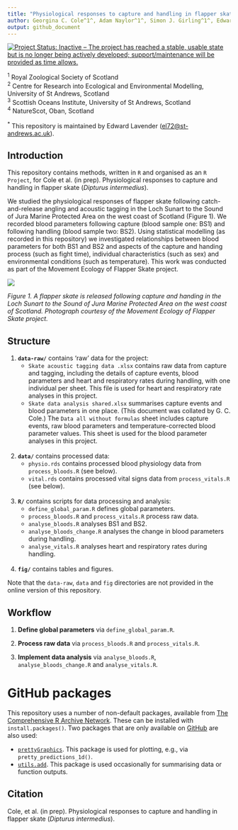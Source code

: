 ```yaml
---
title: "Physiological responses to capture and handling in flapper skate (_Dipturus intermedius_)"
author: Georgina C. Cole^1^, Adam Naylor^1^, Simon J. Girling^1^, Edward Lavender^2,3\*^, Jane Dodd^4^, James A. Thorburn^3^
output: github_document
---
```


[![Project Status: Inactive – The project has reached a stable, usable state but is no longer being actively developed; support/maintenance will be provided as time allows.](https://www.repostatus.org/badges/latest/inactive.svg)](https://www.repostatus.org/#inactive)

^1^ Royal Zoological Society of Scotland  
^2^  Centre for Research into Ecological and Environmental Modelling, University of St Andrews, Scotland  
^3^  Scottish Oceans Institute, University of St Andrews, Scotland  
^4^  NatureScot, Oban, Scotland

^\*^ This repository is maintained by Edward Lavender (<el72@st-andrews.ac.uk>).

## Introduction

This repository contains methods, written in `R` and organised as an `R Project`, for Cole et al. (in prep). Physiological responses to capture and handling in flapper skate (*Dipturus intermedius*).

We studied the physiological responses of flapper skate following catch-and-release angling and acoustic tagging in the Loch Sunart to the Sound of Jura Marine Protected Area on the west coast of Scotland (Figure 1). We recorded blood parameters following capture (blood sample one: BS1) and following handling (blood sample two: BS2). Using statistical modelling (as recorded in this repository) we investigated relationships between blood parameters for both BS1 and BS2 and aspects of the capture and handing process (such as fight time), individual characteristics (such as sex) and environmental conditions (such as temperature). This work was conducted as part of the Movement Ecology of Flapper Skate project. 

<img src="README.jpg"/>

_Figure 1. A flapper skate is released following capture and handing in the Loch Sunart to the Sound of Jura Marine Protected Area on the west coast of Scotland. Photograph courtesy of the Movement Ecology of Flapper Skate project._

## Structure

1.  **`data-raw/`** contains 'raw' data for the project:
      - `Skate acoustic tagging data .xlsx` contains raw data from capture and tagging, including the details of capture events, blood parameters and heart and respiratory rates during handling, with one individual per sheet. This file is used for heart and respiratory rate analyses in this project. 
      - `Skate data analysis shared.xlsx` summarises capture events and blood parameters in one place. (This document was collated by G. C. Cole.) The `Data all without formulas` sheet includes capture events, raw blood parameters and temperature-corrected blood parameter values. This sheet is used for the blood parameter analyses in this project. <br/><br/>
      
2.  **`data/`** contains processed data:
      - `physio.rds` contains processed blood physiology data from `process_bloods.R` (see below). 
      - `vital.rds` contains processed vital signs data from `process_vitals.R` (see below). <br/><br/>

3.  **`R/`** contains scripts for data processing and analysis:
      - `define_global_param.R` defines global parameters.
      - `process_bloods.R` and `process_vitals.R` process raw data.
      - `analyse_bloods.R` analyses BS1 and BS2.
      - `analyse_bloods_change.R` analyses the change in blood parameters during handling.
      - `analyse_vitals.R` analyses heart and respiratory rates during handling. <br/><br/>
      
4.  **`fig/`** contains tables and figures.

Note that the `data-raw`, `data` and `fig` directories are not provided in the online version of this repository.

## Workflow

1. **Define global parameters** via `define_global_param.R`.

2. **Process raw data** via `process_bloods.R` and `process_vitals.R`.

3. **Implement data analysis** via `analyse_bloods.R`, `analyse_bloods_change.R` and `analyse_vitals.R`. 

# GitHub packages

This repository uses a number of non-default packages, available from [The Comprehensive R Archive Network](https://cran.r-project.org). These can be installed with `install.packages()`. Two packages that are only available on [GitHub](https://github.com/) are also used:

  - [`prettyGraphics`](https://github.com/edwardlavender/prettyGraphics). This package is used for plotting, e.g., via `pretty_predictions_1d()`.
  - [`utils.add`](https://github.com/edwardlavender/utils.add). This package is used occasionally for summarising data or function outputs.  

## Citation

Cole, et al. (in prep). Physiological responses to capture and handling in flapper skate (*Dipturus intermedius*).